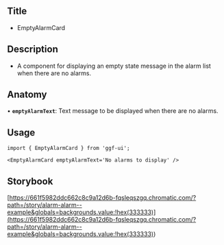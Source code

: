 ## Title

- EmptyAlarmCard

## Description

- A component for displaying an empty state message in the alarm list when there are no alarms.

## Anatomy

• **`emptyAlarmText`**: Text message to be displayed when there are no alarms.

## Usage

```tsx
import { EmptyAlarmCard } from 'ggf-ui';
```

```tsx
<EmptyAlarmCard emptyAlarmText='No alarms to display' />
```

## Storybook

[https://661f5982ddc662c8c9a12d6b-fqsleqszgq.chromatic.com/?path=/story/alarm-alarm--example&globals=backgrounds.value:!hex(333333)](<https://661f5982ddc662c8c9a12d6b-fqsleqszgq.chromatic.com/?path=/story/alarm-alarm--example&globals=backgrounds.value:!hex(333333)>)
